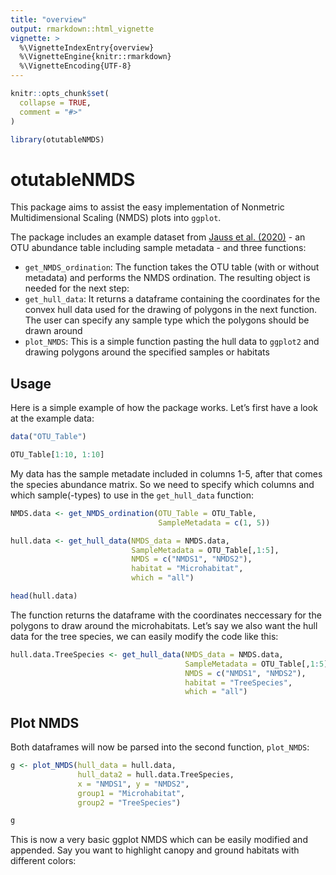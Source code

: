 ```yaml
---
title: "overview"
output: rmarkdown::html_vignette
vignette: >
  %\VignetteIndexEntry{overview}
  %\VignetteEngine{knitr::rmarkdown}
  %\VignetteEncoding{UTF-8}
---
```


```r
knitr::opts_chunk$set(
  collapse = TRUE,
  comment = "#>"
)
```

```r
library(otutableNMDS)
```

# otutableNMDS

This package aims to assist the easy implementation of Nonmetric Multidimensional Scaling (NMDS) plots into `ggplot`.

The package includes an example dataset from [Jauss et al. (2020)]("https://www.frontiersin.org/articles/10.3389/fmicb.2020.592189/") - an OTU abundance table including sample metadata - and three functions:

- `get_NMDS_ordination`: The function takes the OTU table (with or without metadata) and performs the NMDS ordination. The resulting object is needed for the next step:
- `get_hull_data`: It returns a dataframe containing the coordinates for the convex hull data used for the drawing of polygons in the next function. The user can specify any sample type which the polygons should be drawn around
- `plot_NMDS`: This is a simple function pasting the hull data to `ggplot2` and drawing polygons around the specified samples or habitats

## Usage 

Here is a simple example of how the package works. Let's first have a look at the example data:

```r
data("OTU_Table")

OTU_Table[1:10, 1:10]
```

My data has the sample metadate included in columns 1-5, after that comes the species abundance matrix. So we need to specify which columns and which sample(-types) to use in the `get_hull_data` function:

```r
NMDS.data <- get_NMDS_ordination(OTU_Table = OTU_Table, 
                                 SampleMetadata = c(1, 5))

hull.data <- get_hull_data(NMDS_data = NMDS.data, 
                           SampleMetadata = OTU_Table[,1:5], 
                           NMDS = c("NMDS1", "NMDS2"), 
                           habitat = "Microhabitat", 
                           which = "all")

head(hull.data)
```

The function returns the dataframe with the coordinates neccessary for the polygons to draw around the microhabitats. Let's say we also want the hull data for the tree species, we can easily modify the code like this:

```r
hull.data.TreeSpecies <- get_hull_data(NMDS_data = NMDS.data, 
                                       SampleMetadata = OTU_Table[,1:5],
                                       NMDS = c("NMDS1", "NMDS2"), 
                                       habitat = "TreeSpecies", 
                                       which = "all")
```

## Plot NMDS

Both dataframes will now be parsed into the second function, `plot_NMDS`:

```r
g <- plot_NMDS(hull_data = hull.data, 
               hull_data2 = hull.data.TreeSpecies, 
               x = "NMDS1", y = "NMDS2", 
               group1 = "Microhabitat", 
               group2 = "TreeSpecies")

g
```

This is now a very basic ggplot NMDS which can be easily modified and appended. Say you want to highlight canopy and ground habitats with different colors:
